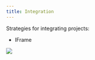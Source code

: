 ```yaml
---
title: Integration
---
```


Strategies for integrating projects:

<ul>
  <li>IFrame</li>
</ul>

<img
  src="https://res.cloudinary.com/elazar93/image/upload/v1647339462/carbon_57_ebgr3h.png"
  className="img-18"
/>
